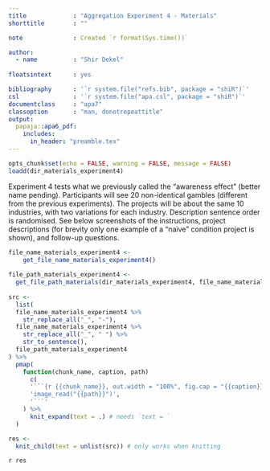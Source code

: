```yaml
---
title             : "Aggregation Experiment 4 - Materials"
shorttitle        : ""

note              : Created `r format(Sys.time())`

author: 
  - name          : "Shir Dekel"
  
floatsintext      : yes

bibliography      : '`r system.file("refs.bib", package = "shiR")`'
csl               : '`r system.file("apa.csl", package = "shiR")`'
documentclass     : "apa7"
classoption       : "man, donotrepeattitle"
output: 
  papaja::apa6_pdf:
    includes: 
      in_header: "preamble.tex"
---
```


```r
opts_chunk$set(echo = FALSE, warning = FALSE, message = FALSE)
loadd(dir_materials_experiment4)
```

Experiment 4 tests what we previously called the "awareness effect" (better name pending). Participants will see 20 non-identical gambles (different from the previous experiments). The projects will be about the same 10 industries, with two variations for each industry. Description sentence order is randomised. See below screenshots of the instructions, project descriptions (for brevity only one example of a "naive" condition project is shown), and follow-up questions.

```r
file_name_materials_experiment4 <-
    get_file_name_materials_experiment4()
  
file_path_materials_experiment4 <- 
  get_file_path_materials(dir_materials_experiment4, file_name_materials_experiment4)
  
src <- 
  list(
  file_name_materials_experiment4 %>% 
    str_replace_all("_", "-"),
  file_name_materials_experiment4 %>% 
    str_replace_all("_", " ") %>% 
    str_to_sentence(),
  file_path_materials_experiment4
) %>% 
  pmap(
    function(chunk_name, caption, path) 
      c(
      '```{r {{chunk_name}}, out.width = "100%", fig.cap = "{{caption}}", fig.pos = "H"}',
      'image_read("{{path}}")',
      '```'
    ) %>% 
      knit_expand(text = .) # needs `text = `
  )

res <- 
  knit_child(text = unlist(src)) # only works when knitting
```

`r res`

